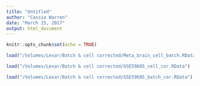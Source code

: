 ```yaml
---
title: "Untitled"
author: "Cassia Warren"
date: "March 15, 2017"
output: html_document
---
```


```r
knitr::opts_chunk$set(echo = TRUE)
```

```r

load("/Volumes/Lexar/Batch & cell corrected/Meta_brain_cell_batch.RData")

load("/Volumes/Lexar/Batch & cell corrected/GSE59685_cell_cor.RData")

load("/Volumes/Lexar/Batch & cell corrected/GSE59685_batch_cor.RData")

```

